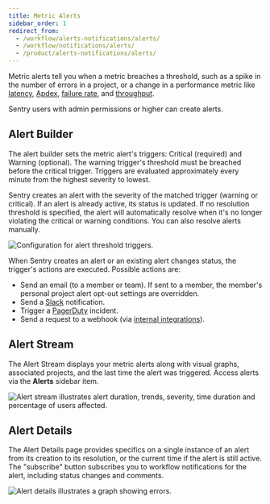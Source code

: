 ```yaml
---
title: Metric Alerts
sidebar_order: 1
redirect_from:
  - /workflow/alerts-notifications/alerts/
  - /workflow/notifications/alerts/
  - /product/alerts-notifications/alerts/
---
```


Metric alerts tell you when a metric breaches a threshold, such as a spike in the number of errors in a project, or a change in a performance metric like [latency](/product/performance/metrics/#latency), [Apdex](/product/performance/metrics/#apdex), [failure rate](/product/performance/metrics/#failure-rate), and [throughput](/product/performance/metrics/#throughput-total-tpm-tps).

Sentry users with admin permissions or higher can create alerts.

## Alert Builder

The alert builder sets the metric alert's triggers: Critical (required) and Warning (optional). The warning trigger's threshold must be breached before the critical trigger. Triggers are evaluated approximately every minute from the highest severity to lowest.

Sentry creates an alert with the severity of the matched trigger (warning or critical). If an alert is already active, its status is updated. If no resolution threshold is specified, the alert will automatically resolve when it's no longer violating the critical or warning conditions. You can also resolve alerts manually.

![Configuration for alert threshold triggers.](alert-trigger-threshold.png)

When Sentry creates an alert or an existing alert changes status, the trigger's actions are executed. Possible actions are:

- Send an email (to a member or team). If sent to a member, the member's personal project alert opt-out settings are overridden.
- Send a [Slack](/product/integrations/slack/) notification.
- Trigger a [PagerDuty](/product/integrations/pagerduty/) incident.
- Send a request to a webhook (via [internal integrations](/product/integrations/integration-platform/#internal-integrations)).

## Alert Stream

The Alert Stream displays your metric alerts along with visual graphs, associated projects, and the last time the alert was triggered. Access alerts via the **Alerts** sidebar item.

![Alert stream illustrates alert duration, trends, severity, time duration and percentage of users affected.](alert-stream2.png)

## Alert Details

The Alert Details page provides specifics on a single instance of an alert from its creation to its resolution, or the current time if the alert is still active. The "subscribe" button subscribes you to workflow notifications for the alert, including status changes and comments.

![Alert details illustrates a graph showing errors.](alert_details.png)
